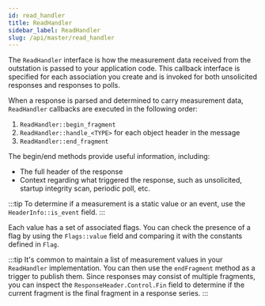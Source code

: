 ```yaml
---
id: read_handler
title: ReadHandler
sidebar_label: ReadHandler
slug: /api/master/read_handler
---
```



The `ReadHandler` interface is how the measurement data received from the outstation is passed to your application code. This callback interface is specified
for each association you create and is invoked for both unsolicited responses and responses to polls.

When a response is parsed and determined to carry measurement data, `ReadHandler` callbacks are executed in the following order:

1. `ReadHandler::begin_fragment`
2. `ReadHandler::handle_<TYPE>` for each object header in the message
3. `ReadHandler::end_fragment`

The begin/end methods provide useful information, including:

* The full header of the response
* Context regarding what triggered the response, such as unsolicited, startup integrity scan, periodic poll, etc.

:::tip
To determine if a measurement is a static value or an event, use the `HeaderInfo::is_event` field.
:::

Each value has a set of associated flags. You can check the presence of a flag by using the `Flags::value` field and comparing
it with the constants defined in `Flag`.

:::tip
It's common to maintain a list of measurement values in your `ReadHandler` implementation. You can then use the `endFragment` method as a trigger to publish them.
Since responses may consist of multiple fragments, you can inspect the `ResponseHeader.Control.Fin` field to determine if the current fragment is the final fragment
in a response series.
:::


